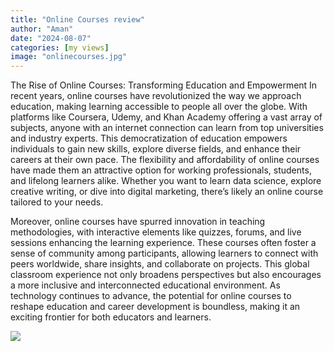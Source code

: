 ```yaml
---
title: "Online Courses review"
author: "Aman"
date: "2024-08-07"
categories: [my views]
image: "onlinecourses.jpg"
---
```


The Rise of Online Courses: Transforming Education and Empowerment
In recent years, online courses have revolutionized the way we approach education, making learning accessible to people all over the globe. With platforms like Coursera, Udemy, and Khan Academy offering a vast array of subjects, anyone with an internet connection can learn from top universities and industry experts. This democratization of education empowers individuals to gain new skills, explore diverse fields, and enhance their careers at their own pace. The flexibility and affordability of online courses have made them an attractive option for working professionals, students, and lifelong learners alike. Whether you want to learn data science, explore creative writing, or dive into digital marketing, there’s likely an online course tailored to your needs.

Moreover, online courses have spurred innovation in teaching methodologies, with interactive elements like quizzes, forums, and live sessions enhancing the learning experience. These courses often foster a sense of community among participants, allowing learners to connect with peers worldwide, share insights, and collaborate on projects. This global classroom experience not only broadens perspectives but also encourages a more inclusive and interconnected educational environment. As technology continues to advance, the potential for online courses to reshape education and career development is boundless, making it an exciting frontier for both educators and learners.

![](onlinecourses.jpg)
